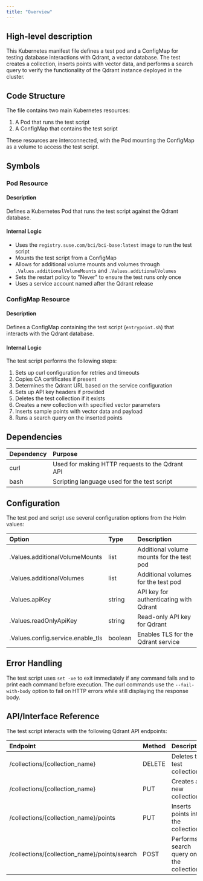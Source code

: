 ```yaml
---
title: "Overview"
---
```


## High-level description
This Kubernetes manifest file defines a test pod and a ConfigMap for testing database interactions with Qdrant, a vector database. The test creates a collection, inserts points with vector data, and performs a search query to verify the functionality of the Qdrant instance deployed in the cluster.

## Code Structure
The file contains two main Kubernetes resources:
1. A Pod that runs the test script
2. A ConfigMap that contains the test script

These resources are interconnected, with the Pod mounting the ConfigMap as a volume to access the test script.

## Symbols

### Pod Resource
#### Description
Defines a Kubernetes Pod that runs the test script against the Qdrant database.

#### Internal Logic
- Uses the `registry.suse.com/bci/bci-base:latest` image to run the test script
- Mounts the test script from a ConfigMap
- Allows for additional volume mounts and volumes through `.Values.additionalVolumeMounts` and `.Values.additionalVolumes`
- Sets the restart policy to "Never" to ensure the test runs only once
- Uses a service account named after the Qdrant release

### ConfigMap Resource
#### Description
Defines a ConfigMap containing the test script (`entrypoint.sh`) that interacts with the Qdrant database.

#### Internal Logic
The test script performs the following steps:
1. Sets up curl configuration for retries and timeouts
2. Copies CA certificates if present
3. Determines the Qdrant URL based on the service configuration
4. Sets up API key headers if provided
5. Deletes the test collection if it exists
6. Creates a new collection with specified vector parameters
7. Inserts sample points with vector data and payload
8. Runs a search query on the inserted points

## Dependencies
| Dependency | Purpose |
|:-----------|:--------|
| curl | Used for making HTTP requests to the Qdrant API |
| bash | Scripting language used for the test script |

## Configuration
The test pod and script use several configuration options from the Helm values:

| Option | Type | Description |
|:-------|:-----|:------------|
| .Values.additionalVolumeMounts | list | Additional volume mounts for the test pod |
| .Values.additionalVolumes | list | Additional volumes for the test pod |
| .Values.apiKey | string | API key for authenticating with Qdrant |
| .Values.readOnlyApiKey | string | Read-only API key for Qdrant |
| .Values.config.service.enable_tls | boolean | Enables TLS for the Qdrant service |

## Error Handling
The test script uses `set -xe` to exit immediately if any command fails and to print each command before execution. The curl commands use the `--fail-with-body` option to fail on HTTP errors while still displaying the response body.

## API/Interface Reference
The test script interacts with the following Qdrant API endpoints:

| Endpoint | Method | Description |
|:---------|:-------|:------------|
| /collections/{collection_name} | DELETE | Deletes the test collection |
| /collections/{collection_name} | PUT | Creates a new collection |
| /collections/{collection_name}/points | PUT | Inserts points into the collection |
| /collections/{collection_name}/points/search | POST | Performs a search query on the collection |